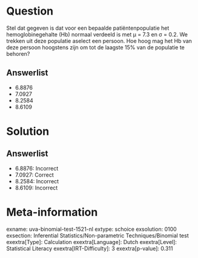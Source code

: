 Question
========

Stel dat gegeven is dat voor een bepaalde patiëntenpopulatie het
hemoglobinegehalte (Hb) normaal verdeeld is met μ = 7.3 en σ = 0.2. We
trekken uit deze populatie aselect een persoon. Hoe hoog mag het Hb van
deze persoon hoogstens zijn om tot de laagste 15% van de populatie te
behoren?

Answerlist
----------

* 6.8876
* 7.0927
* 8.2584
* 8.6109

Solution
========

Answerlist
----------

* 6.8876: Incorrect
* 7.0927: Correct
* 8.2584: Incorrect
* 8.6109: Incorrect

Meta-information
================
exname: uva-binomial-test-1521-nl
extype: schoice
exsolution: 0100
exsection: Inferential Statistics/Non-parametric Techniques/Binomial test
exextra[Type]: Calculation
exextra[Language]: Dutch
exextra[Level]: Statistical Literacy
exextra[IRT-Difficulty]: 3
exextra[p-value]: 0.311
